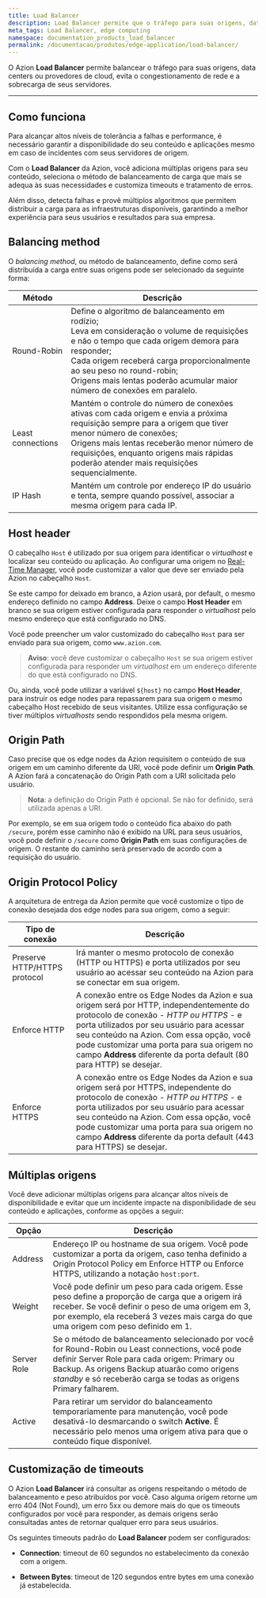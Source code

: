 ```yaml
---
title: Load Balancer
description: Load Balancer permite que o tráfego para suas origens, data centers ou provedores de cloud seja balanceado, evitando o congestionamento de rede e a sobrecarga de seus servidores.
meta_tags: Load Balancer, edge computing
namespace: documentation_products_load_balancer
permalink: /documentacao/produtos/edge-application/load-balancer/
---
```


O Azion **Load Balancer** permite balancear o tráfego para suas origens, data centers ou provedores de cloud, evita o congestionamento de rede e a sobrecarga de seus servidores.

---

## Como funciona

Para alcançar altos níveis de tolerância a falhas e performance, é necessário garantir a disponibilidade do seu conteúdo e aplicações mesmo em caso de incidentes com seus servidores de origem.

Com o **Load Balancer** da Azion, você adiciona múltiplas origens para seu conteúdo, seleciona o método de balanceamento de carga que mais se adequa às suas necessidades e customiza timeouts e tratamento de erros.

Além disso, detecta falhas e provê múltiplos algoritmos que permitem distribuir a carga para as infraestruturas disponíveis, garantindo a melhor experiência para seus usuários e resultados para sua empresa.

## Balancing method

O *balancing method*, ou método de balanceamento, define como será distribuída a carga entre suas origens pode ser selecionado da seguinte forma:

| Método            | Descrição                                                    |
| ----------------- | ------------------------------------------------------------ |
| Round-Robin | Define o algoritmo de balanceamento em rodízio; <br />Leva em consideração o volume de requisições e não o tempo que cada origem demora para responder; <br />Cada origem receberá carga proporcionalmente ao seu peso no round-robin; <br />Origens mais lentas poderão acumular maior número de conexões em paralelo. |
| Least connections | Mantém o controle do número de conexões ativas com cada origem e envia a próxima requisição sempre para a origem que tiver menor número de conexões; <br />Origens mais lentas receberão menor número de requisições, enquanto origens mais rápidas poderão atender mais requisições sequencialmente. |
| IP Hash           | Mantém um controle por endereço IP do usuário e tenta, sempre quando possível, associar a mesma origem para cada IP. |

## Host header

O cabeçalho `Host`  é utilizado por sua origem para identificar o *virtualhost* e localizar seu conteúdo ou aplicação. Ao configurar uma origem no [Real-Time Manager](https://manager.azion.com/), você pode customizar a valor que deve ser enviado pela Azion no cabeçalho `Host`.

Se este campo for deixado em branco, a Azion usará, por default, o mesmo endereço definido no campo **Address**. Deixe o campo **Host Header** em branco se sua origem estiver configurada para responder o *virtualhost* pelo mesmo endereço que está configurado no DNS.

Você pode preencher um valor customizado do cabeçalho `Host` para ser enviado para sua origem, como `www.azion.com`.

> **Aviso**: você deve customizar o cabeçalho `Host` se sua origem estiver configurada para responder um *virtualhost* em um endereço diferente do que está configurado no DNS.

Ou, ainda, você pode utilizar a variável `${host}` no campo **Host Header**, para instruir os edge nodes para repassarem para sua origem o mesmo cabeçalho Host recebido de seus visitantes. Utilize essa configuração se tiver múltiplos *virtualhosts* sendo respondidos pela mesma origem.

## Origin Path

Caso precise que os edge nodes da Azion requisitem o conteúdo de sua origem em um caminho diferente da URI, você pode definir um **Origin Path**. A Azion fará a concatenação do Origin Path com a URI solicitada pelo usuário.

> **Nota**: a definição do Origin Path é opcional. Se não for definido, será utilizada apenas a URI.

Por exemplo, se em sua origem todo o conteúdo fica abaixo do path `/secure`, porém esse caminho não é exibido na URL para seus usuários, você pode definir o `/secure` como **Origin Path** em suas configurações de origem. O restante do caminho será preservado de acordo com a requisição do usuário.

## Origin Protocol Policy

A arquitetura de entrega da Azion permite que você customize o tipo de conexão desejada dos edge nodes para sua origem, como a seguir:

| Tipo de conexão              | Descrição                                                    |
| ---------------------------- | ------------------------------------------------------------ |
| Preserve HTTP/HTTPS protocol | Irá manter o mesmo protocolo de conexão (HTTP ou HTTPS) e porta utilizados por seu usuário ao acessar seu conteúdo na Azion para se conectar em sua origem. |
| Enforce HTTP                 | A conexão entre os Edge Nodes da Azion e sua origem será por HTTP, independentemente do protocolo de conexão - *HTTP ou HTTPS* - e porta utilizados por seu usuário para acessar seu conteúdo na Azion. Com essa opção, você pode customizar uma porta para sua origem no campo **Address** diferente da porta default (80 para HTTP) se desejar. |
| Enforce HTTPS                | A conexão entre os Edge Nodes da Azion e sua origem será por HTTPS, independente do protocolo de conexão - *HTTP ou HTTPS* - e porta utilizados por seu usuário para acessar seu conteúdo na Azion. Com essa opção, você pode customizar uma porta para sua origem no campo **Address** diferente da porta default (443 para HTTPS) se desejar. |

## Múltiplas origens

Você deve adicionar múltiplas origens para alcançar altos níveis de disponibilidade e evitar que um incidente impacte na disponibilidade de seu conteúdo e aplicações, conforme as opções a seguir:

| Opção       | Descrição                                                    |
| ----------- | ------------------------------------------------------------ |
| Address     | Endereço IP ou hostname de sua origem. Você pode customizar a porta da origem, caso tenha definido a Origin Protocol Policy em Enforce HTTP ou Enforce HTTPS, utilizando a notação `host:port`. |
| Weight      | Você pode definir um peso para cada origem. Esse peso define a proporção de carga que a origem irá receber. Se você definir o peso de uma origem em 3, por exemplo, ela receberá 3 vezes mais carga do que uma origem com peso definido em 1. |
| Server Role | Se o método de balanceamento selecionado por você for Round-Robin ou Least connections, você pode definir Server Role para cada origem: Primary ou Backup. As origens Backup atuarão como origens *standby* e só receberão carga se todas as origens Primary falharem. |
| Active      | Para retirar um servidor do balanceamento temporariamente para manutenção, você pode desativá-lo desmarcando o switch **Active**. É necessário pelo menos uma origem ativa para que o conteúdo fique disponível. |

## Customização de timeouts

O Azion **Load Balancer** irá consultar as origens respeitando o método de balanceamento e peso atribuídos por você. Caso alguma origem retorne um erro 404 (Not Found), um erro 5xx ou demore mais do que os timeouts configurados por você para responder, as demais origens serão consultadas antes de retornar qualquer erro para seus usuários.

Os seguintes timeouts padrão do **Load Balancer** podem ser configurados:

* **Connection**: timeout de 60 segundos no estabelecimento da conexão com a origem.

* **Between Bytes**: timeout de 120 segundos entre bytes em uma conexão já estabelecida.

